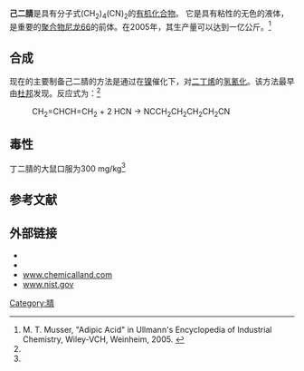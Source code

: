 {{intromissing|time=2011-03-11T06:00:47+00:00}}
{{chembox
| verifiedrevid = 401790317
| ImageFile = Adiponitrile Structural formula V.3.svg 
| ImageSize = 
| IUPACName = Hexanedinitrile
| OtherNames = 1,4-二氰基丁烷，己二酸二腈，四亚甲基氰，四亚甲基二腈 UN 2205
| Section1 = {{Chembox Identifiers
|   UNII_Ref = {{fdacite|correct|FDA}}
| UNII = VK98I9YW5M
| InChIKey = BTGRAWJCKBQKAO-UHFFFAOYAW
| StdInChI_Ref = {{stdinchicite|correct|chemspider}}
| StdInChI = 1S/C6H8N2/c7-5-3-1-2-4-6-8/h1-4H2
| StdInChIKey_Ref = {{stdinchicite|correct|chemspider}}
| StdInChIKey = BTGRAWJCKBQKAO-UHFFFAOYSA-N
| CASNo_Ref = {{cascite|correct|CAS}}
| CASNo = 111-69-3
|   PubChem = 
|   SMILES = N#CCCCCC#N
| ChemSpiderID_Ref = {{chemspidercite|correct|chemspider}}
| ChemSpiderID=13876621
|   InChI = 1/C6H8N2/c7-5-3-1-2-4-6-8/h1-4H2
  }}
| Section2 = {{Chembox Properties
|C=6|H=8|N=2
|   Appearance = 无色油状液体
|   Density = 0.97 g/cm<sup>3</sup>
|   MeltingPt = 1 °C
|   BoilingPt = 295 °C
|   Solubility = 50 g/L (20 °C)
|   VaporPressure = 0.003 hPa (20 °C)
  }}
| Section3 = {{Chembox Hazards
|   MainHazards = 毒性，刺激性
|   FlashPt = 93 °C (分解)
|   Autoignition = 460 °C
|   NFPA-H = 4
|   NFPA-F = 2
|   NFPA-R = 1
|   NFPA-O = 
|   RPhrases = {{R23}}, {{R25}}, {{R36}}, {{R38}}
|   SPhrases = {{S26}}, {{S37}}, {{S45}}
|   ExploLimits = 1.7 - 4.9 %<sub>V</sub>
  }}
}}
'''己二腈'''是具有分子式(CH<sub>2</sub>)<sub>4</sub>(CN)<sub>2</sub>的[[有机化合物|有机化合物]]。 它是具有粘性的无色的液体，是重要的[[聚合物|聚合物]][[尼龙|尼龙66]]的前体。在2005年，其生产量可以达到一亿公斤。<ref name=Ullmann>M. T. Musser, "Adipic Acid" in Ullmann's Encyclopedia of Industrial Chemistry, Wiley-VCH, Weinheim, 2005.  {{DOI|10.1002/14356007.a01 269}}</ref>

== 合成 ==

现在的主要制备己二腈的方法是通过在[[镍|镍]]催化下，对[[二丁烯|二丁烯]]的[[氢氰化|氢氰化]]。该方法最早由[[杜邦|杜邦]]发现。反应式为：<ref name=Ullmann/>
: CH<sub>2</sub>=CHCH=CH<sub>2</sub>  +  2 HCN   →  NCCH<sub>2</sub>CH<sub>2</sub>CH<sub>2</sub>CH<sub>2</sub>CN

== 毒性 ==
丁二腈的大鼠口服{{LD50}}为300 mg/kg<ref name=Ullmann/>  

== 参考文献 ==
{{reflist}}

== 外部链接 ==
*{{ICSC|0211|02}}
*{{PGCH|0015}}
*[http://www.chemicalland21.com/specialtychem/perchem/ADIPONITRILE.htm www.chemicalland.com] {{Wayback|url=http://www.chemicalland21.com/specialtychem/perchem/ADIPONITRILE.htm |date=20200807090848 }}
*[http://webbook.nist.gov/cgi/cbook.cgi?ID=111-69-3&Units=SI www.nist.gov]

{{腈}}

[[Category:腈|Category:腈]]